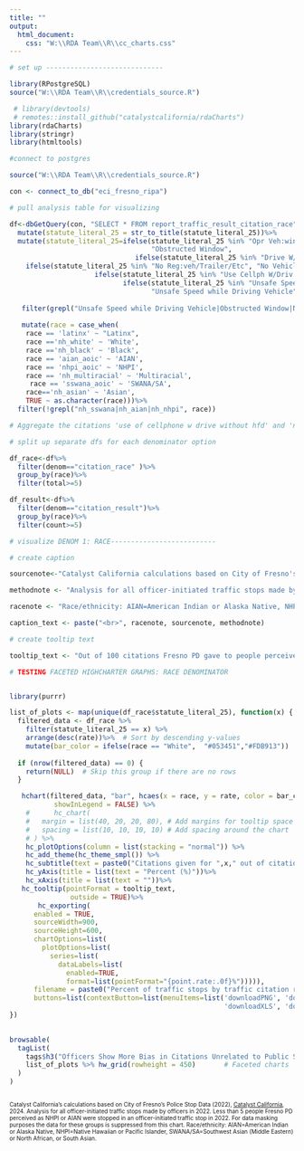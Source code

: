 ```yaml
---
title: ""
output:
  html_document:
    css: "W:\\RDA Team\\R\\cc_charts.css"
---
```

<!-- link to Google Font -->
<link href="https://fonts.googleapis.com/css2?family=Inter:wght@100;200;300;400;500;600;700;800;900&display=swap" rel="stylesheet">

```r

# set up -----------------------------

library(RPostgreSQL)
source("W:\\RDA Team\\R\\credentials_source.R")

 # library(devtools)
 # remotes::install_github("catalystcalifornia/rdaCharts") 
library(rdaCharts)
library(stringr)
library(htmltools)

#connect to postgres

source("W:\\RDA Team\\R\\credentials_source.R")

con <- connect_to_db("eci_fresno_ripa")

# pull analysis table for visualizing

df<-dbGetQuery(con, "SELECT * FROM report_traffic_result_citation_race")%>%
  mutate(statute_literal_25 = str_to_title(statute_literal_25))%>%
  mutate(statute_literal_25=ifelse(statute_literal_25 %in% "Opr Veh:window Obstructed",
                                   "Obstructed Window",
                               ifelse(statute_literal_25 %in% "Drive W/O License", "Driving Without License",
    ifelse(statute_literal_25 %in% "No Reg:veh/Trailer/Etc", "No Vehicle Registration",
                     ifelse(statute_literal_25 %in% "Use Cellph W/Driv W/O Hfd", "Using Cellphone Without Handheld Device",
                            ifelse(statute_literal_25 %in% "Unsafe Speed:prevail Cond",
                                   "Unsafe Speed while Driving Vehicle", statute_literal_25))))))%>%
  
   filter(grepl("Unsafe Speed while Driving Vehicle|Obstructed Window|No Vehicle Registration",statute_literal_25))%>%
  
   mutate(race = case_when(
    race == 'latinx' ~ "Latinx",
    race =='nh_white' ~ 'White',
    race =='nh_black' ~ 'Black',
    race == 'aian_aoic' ~ 'AIAN',
    race == 'nhpi_aoic' ~ 'NHPI',
    race == 'nh_multiracial' ~ 'Multiracial',
     race == 'sswana_aoic' ~ 'SWANA/SA',
    race=='nh_asian' ~ 'Asian',
    TRUE ~ as.character(race)))%>%
  filter(!grepl("nh_sswana|nh_aian|nh_nhpi", race))

# Aggregate the citations 'use of cellphone w drive without hfd' and 'no hnd hld device w/ drive' as they seem to basically be the same thing

# split up separate dfs for each denominator option

df_race<-df%>%
  filter(denom=="citation_race" )%>%
  group_by(race)%>%
  filter(total>=5)

df_result<-df%>%
  filter(denom=="citation_result")%>%
  group_by(race)%>%
  filter(count>=5)

# visualize DENOM 1: RACE--------------------------

# create caption 

sourcenote<-"Catalyst California calculations based on City of Fresno's Police Stop Data (2022), catalystcalifornia.org, 2024. "

methodnote <- "Analysis for all officer-initiated traffic stops made by officers in 2022. Less than 10 people Fresno PD perceived as NHPI or AIAN were stopped in an officer-initiated traffic stop in 2022. For data masking purposes the data for these groups is suppressed from this chart."

racenote <- "Race/ethnicity: AIAN=American Indian or Alaska Native, NHPI=Native Hawaiian or Pacific Islander, SWANA/SA=Southwest Asian (Middle Eastern) or North African, or South Asian."

caption_text <- paste("<br>", racenote, sourcenote, methodnote)

# create tooltip text

tooltip_text <- "Out of 100 citations Fresno PD gave to people perceived as <b>{point.race}</b>, <b>{point.rate:.1f}%</b> were for a <b>{point.statute_literal_25} citation</b>, or a total of <b>{point.count:.1f}</b> people cited."

```


```r

# TESTING FACETED HIGHCHARTER GRAPHS: RACE DENOMINATOR


library(purrr)

list_of_plots <- map(unique(df_race$statute_literal_25), function(x) {
  filtered_data <- df_race %>%
    filter(statute_literal_25 == x) %>%
    arrange(desc(rate))%>%  # Sort by descending y-values
    mutate(bar_color = ifelse(race == "White",  "#053451","#FDB913"))  # Custom color for "White"  # Sort by descending y-values
  
  if (nrow(filtered_data) == 0) {
    return(NULL)  # Skip this group if there are no rows
  }

   hchart(filtered_data, "bar", hcaes(x = race, y = rate, color = bar_color),
           showInLegend = FALSE) %>% 
    #      hc_chart(
    #   margin = list(40, 20, 20, 80), # Add margins for tooltip space
    #   spacing = list(10, 10, 10, 10) # Add spacing around the chart
    # ) %>% 
    hc_plotOptions(column = list(stacking = "normal")) %>% 
    hc_add_theme(hc_theme_smpl()) %>% 
    hc_subtitle(text = paste0("Citations given for ",x," out of citations received by race")) %>% 
    hc_yAxis(title = list(text = "Percent (%)"))%>%
    hc_xAxis(title = list(text = ""))%>%
   hc_tooltip(pointFormat = tooltip_text,
               outside = TRUE)%>%
       hc_exporting(
      enabled = TRUE,
      sourceWidth=900,
      sourceHeight=600,
      chartOptions=list(
        plotOptions=list(
          series=list(
            dataLabels=list(
              enabled=TRUE,
              format=list(pointFormat="{point.rate:.0f}%"))))),
      filename = paste0("Percent of traffic stops by traffic citation result and race","_Catalyst California, catalystcalifornia.org, 2024."),
      buttons=list(contextButton=list(menuItems=list('downloadPNG', 'downloadSVG',
                                                     'downloadXLS', 'downloadCSV'))))
})

  
browsable(
  tagList(
    tags$h3("Officers Show More Bias in Citations Unrelated to Public Safety"), # Main title
    list_of_plots %>% hw_grid(rowheight = 450)       # Faceted charts
  )
)

```

<div align="left" style="line-height: 12px;"><span style="font-size: 10px;"><br> Catalyst California's calculations based on City of Fresno's Police Stop Data (2022), <u>[Catalyst California](https://www.catalystcalifornia.org)</u>, 2024. Analysis for all officer-initiated traffic stops made by officers in 2022. Less than 5 people Fresno PD perceived as NHPI or AIAN were stopped in an officer-initiated traffic stop in 2022. For data masking purposes the data for these groups is suppressed from this chart. Race/ethnicity: AIAN=American Indian or Alaska Native, NHPI=Native Hawaiian or Pacific Islander, SWANA/SA=Southwest Asian (Middle Eastern) or North African, or South Asian. </span> </div>
